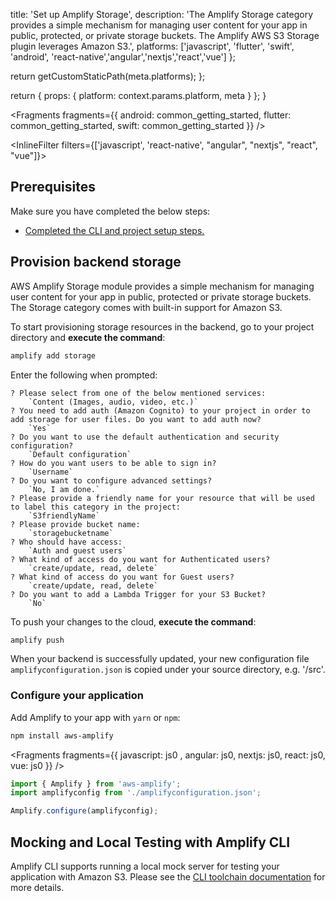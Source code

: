 
  title: 'Set up Amplify Storage',
  description:
    'The Amplify Storage category provides a simple mechanism for managing user content for your app in public, protected, or private storage buckets. The Amplify AWS S3 Storage plugin leverages Amazon S3.',
  platforms: ['javascript', 'flutter', 'swift', 'android', 'react-native','angular','nextjs','react','vue'] 
};

  return getCustomStaticPath(meta.platforms);
};

  return {
    props: {
      platform: context.params.platform,
      meta
    }
  };
}


<Fragments
  fragments={{
    android: common_getting_started,
    flutter: common_getting_started,
    swift: common_getting_started
  }}
/>

<InlineFilter filters={['javascript',  'react-native', "angular", "nextjs", "react", "vue"]}>

## Prerequisites

Make sure you have completed the below steps:

- [Completed the CLI and project setup steps.](/lib/project-setup/prereq)

## Provision backend storage

AWS Amplify Storage module provides a simple mechanism for managing user content for your app in public, protected or private storage buckets. The Storage category comes with built-in support for Amazon S3.

To start provisioning storage resources in the backend, go to your project directory and **execute the command**:

```bash
amplify add storage
```

Enter the following when prompted:

```console
? Please select from one of the below mentioned services:
    `Content (Images, audio, video, etc.)`
? You need to add auth (Amazon Cognito) to your project in order to add storage for user files. Do you want to add auth now?
    `Yes`
? Do you want to use the default authentication and security configuration?
    `Default configuration`
? How do you want users to be able to sign in?
    `Username`
? Do you want to configure advanced settings?
    `No, I am done.`
? Please provide a friendly name for your resource that will be used to label this category in the project:
    `S3friendlyName`
? Please provide bucket name:
    `storagebucketname`
? Who should have access:
    `Auth and guest users`
? What kind of access do you want for Authenticated users?
    `create/update, read, delete`
? What kind of access do you want for Guest users?
    `create/update, read, delete`
? Do you want to add a Lambda Trigger for your S3 Bucket?
    `No`
```

To push your changes to the cloud, **execute the command**:

```bash
amplify push
```

When your backend is successfully updated, your new configuration file `amplifyconfiguration.json` is copied under your source directory, e.g. '/src'.

### Configure your application

Add Amplify to your app with `yarn` or `npm`:

```bash
npm install aws-amplify
```


<Fragments fragments={{  javascript: js0 , angular: js0, nextjs: js0, react: js0, vue: js0 }} />

```typescript
import { Amplify } from 'aws-amplify';
import amplifyconfig from './amplifyconfiguration.json';

Amplify.configure(amplifyconfig);
```

## Mocking and Local Testing with Amplify CLI

Amplify CLI supports running a local mock server for testing your application with Amazon S3. Please see the [CLI toolchain documentation](/cli/usage/mock) for more details.

</InlineFilter>
